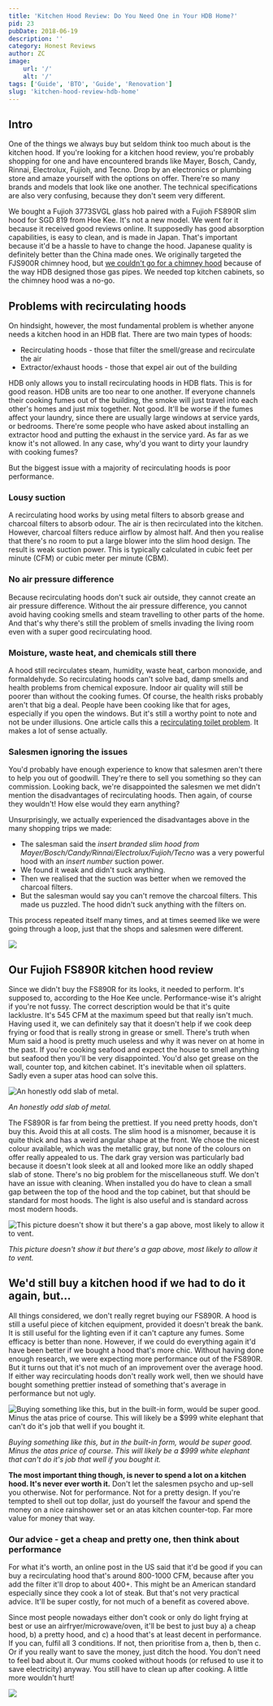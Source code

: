 ```yaml
---
title: 'Kitchen Hood Review: Do You Need One in Your HDB Home?'
pid: 23
pubDate: 2018-06-19
description: ''
category: Honest Reviews
author: ZC
image:
    url: '/'
    alt: '/'
tags: ['Guide', 'BTO', 'Guide', 'Renovation']
slug: 'kitchen-hood-review-hdb-home'
---
```


## Intro

One of the things we always buy but seldom think too much about is the kitchen hood. If you're looking for a kitchen hood review, you're probably shopping for one and have encountered brands like Mayer, Bosch, Candy, Rinnai, Electrolux, Fujioh, and Tecno. Drop by an electronics or plumbing store and amaze yourself with the options on offer. There're so many brands and models that look like one another. The technical specifications are also very confusing, because they don't seem very different.

We bought a Fujioh 3773SVGL glass hob paired with a Fujioh FS890R slim hood for SGD 819 from Hoe Kee. It's not a new model. We went for it because it received good reviews online. It supposedly has good absorption capabilities, is easy to clean, and is made in Japan. That's important because it'd be a hassle to have to change the hood. Japanese quality is definitely better than the China made ones. We originally targeted the FJS900R chimney hood, but [we couldn't go for a chimney hood](https://btonomics.com/renovation/our-hdb-cabinet-design-kitchen-cabinets-wardrobe-storage-settee/) because of the way HDB designed those gas pipes. We needed top kitchen cabinets, so the chimney hood was a no-go.

## Problems with recirculating hoods

On hindsight, however, the most fundamental problem is whether anyone needs a kitchen hood in an HDB flat. There are two main types of hoods:

- Recirculating hoods - those that filter the smell/grease and recirculate the air
- Extractor/exhaust hoods - those that expel air out of the building

HDB only allows you to install recirculating hoods in HDB flats. This is for good reason. HDB units are too near to one another. If everyone channels their cooking fumes out of the building, the smoke will just travel into each other's homes and just mix together. Not good. It'll be worse if the fumes affect your laundry, since there are usually large windows at service yards, or bedrooms. There're some people who have asked about installing an extractor hood and putting the exhaust in the service yard. As far as we know it's not allowed. In any case, why'd you want to dirty your laundry with cooking fumes?

But the biggest issue with a majority of recirculating hoods is poor performance.

### Lousy suction

A recirculating hood works by using metal filters to absorb grease and charcoal filters to absorb odour. The air is then recirculated into the kitchen. However, charcoal filters reduce airflow by almost half. And then you realise that there's no room to put a large blower into the slim hood design. The result is weak suction power. This is typically calculated in cubic feet per minute (CFM) or cubic meter per minute (CBM).

### No air pressure difference

Because recirculating hoods don't suck air outside, they cannot create an air pressure difference. Without the air pressure difference, you cannot avoid having cooking smells and steam travelling to other parts of the home. And that's why there's still the problem of smells invading the living room even with a super good recirculating hood.

### Moisture, waste heat, and chemicals still there

A hood still recirculates steam, humidity, waste heat, carbon monoxide, and formaldehyde. So recirculating hoods can't solve bad, damp smells and health problems from chemical exposure. Indoor air quality will still be poorer than without the cooking fumes. Of course, the health risks probably aren't that big a deal. People have been cooking like that for ages, especially if you open the windows. But it's still a worthy point to note and not be under illusions. One article calls this a [recirculating toilet problem](https://www.energyvanguard.com/blog/56716/Recirculating-Range-Hoods-As-Effective-As-Recirculating-Toilets). It makes a lot of sense actually.

### Salesmen ignoring the issues

You'd probably have enough experience to know that salesmen aren't there to help you out of goodwill. They're there to sell you something so they can commission. Looking back, we're disappointed the salesmen we met didn't mention the disadvantages of recirculating hoods. Then again, of course they wouldn't! How else would they earn anything?

Unsurprisingly, we actually experienced the disadvantages above in the many shopping trips we made:

- The salesman said the _insert branded slim hood from Mayer/Bosch/Candy/Rinnai/Electrolux/Fujioh/Tecno_ was a very powerful hood with an _insert number_ suction power.
- We found it weak and didn't suck anything.
- Then we realised that the suction was better when we removed the charcoal filters.
- But the salesman would say you can't remove the charcoal filters. This made us puzzled. The hood didn't suck anything with the filters on.

This process repeated itself many times, and at times seemed like we were going through a loop, just that the shops and salesmen were different.

![ ](./images/23_Upsell20Tactics1.jpg)

## Our Fujioh FS890R kitchen hood review

Since we didn't buy the FS890R for its looks, it needed to perform. It's supposed to, according to the Hoe Kee uncle. Performance-wise it's alright if you're not fussy. The correct description would be that it's quite lacklustre. It's 545 CFM at the maximum speed but that really isn't much. Having used it, we can definitely say that it doesn't help if we cook deep frying or food that is really strong in grease or smell. There's truth when Mum said a hood is pretty much useless and why it was never on at home in the past. If you're cooking seafood and expect the house to smell anything but seafood then you'll be very disappointed. You'd also get grease on the wall, counter top, and kitchen cabinet. It's inevitable when oil splatters. Sadly even a super atas hood can solve this.

![An honestly odd slab of metal.](./images/23_IMG_20180428_125327-1024x768.jpg)

_An honestly odd slab of metal._

The FS890R is far from being the prettiest. If you need pretty hoods, don't buy this. Avoid this at all costs. The slim hood is a misnomer, because it is quite thick and has a weird angular shape at the front. We chose the nicest colour available, which was the metallic gray, but none of the colours on offer really appealed to us. The dark gray version was particularly bad because it doesn't look sleek at all and looked more like an oddly shaped slab of stone. There's no big problem for the miscellaneous stuff. We don't have an issue with cleaning. When installed you do have to clean a small gap between the top of the hood and the top cabinet, but that should be standard for most hoods. The light is also useful and is standard across most modern hoods.

![This picture doesn't show it but there's a gap above, most likely to allow it to vent.](./images/23_IMG_20180517_172248-768x1024.jpg)

_This picture doesn't show it but there's a gap above, most likely to allow it to vent._

## We'd still buy a kitchen hood if we had to do it again, but...

All things considered, we don't really regret buying our FS890R. A hood is still a useful piece of kitchen equipment, provided it doesn't break the bank. It is still useful for the lighting even if it can't capture any fumes. Some efficacy is better than none. However, if we could do everything again it'd have been better if we bought a hood that's more chic. Without having done enough research, we were expecting more performance out of the FS890R. But it turns out that it's not much of an improvement over the average hood. If either way recirculating hoods don't really work well, then we should have bought something prettier instead of something that's average in performance but not ugly.

![Buying something like this, but in the built-in form, would be super good. Minus the atas price of course. This will likely be a $999 white elephant that can't do it's job that well if you bought it.](./images/23_20180127_125021-575x1024.jpg)

_Buying something like this, but in the built-in form, would be super good. Minus the atas price of course. This will likely be a $999 white elephant that can't do it's job that well if you bought it._

**The most important thing though, is never to spend a lot on a kitchen hood. It's never ever worth it.** Don't let the salesmen psycho and up-sell you otherwise. Not for performance. Not for a pretty design. If you're tempted to shell out top dollar, just do yourself the favour and spend the money on a nice rainshower set or an atas kitchen counter-top. Far more value for money that way.

### Our advice - get a cheap and pretty one, then think about performance

For what it's worth, an online post in the US said that it'd be good if you can buy a recirculating hood that's around 800-1000 CFM, because after you add the filter it'll drop to about 400+. This might be an American standard especially since they cook a lot of steak. But that's not very practical advice. It'll be super costly, for not much of a benefit as covered above.

Since most people nowadays either don't cook or only do light frying at best or use an airfryer/microwave/oven, it'll be best to just buy a) a cheap hood, b) a pretty hood, and c) a hood that's at least decent in performance. If you can, fulfil all 3 conditions. If not, then prioritise from a, then b, then c. Or if you really want to save the money, just ditch the hood. You don't need to feel bad about it. Our mums cooked without hoods (or refused to use it to save electricity) anyway. You still have to clean up after cooking. A little more wouldn't hurt!

![ ](./images/23_1ska1e1.jpg)

